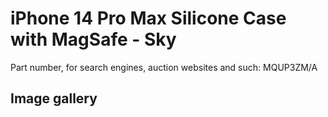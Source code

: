 
# iPhone 14 Pro Max Silicone Case with MagSafe - Sky

Part number, for search engines, auction websites and such: MQUP3ZM/A

## Image gallery

<div style={{ width: "768px" }}>
  <GalleryComponent
    images={[
      {
        original: "/everysource/MQUP3.webp",
        thumbnail: "/everypreview/MQUP3.webp",
      },
      {
        original: "/everysource/MQUP3_AV1.webp",
        thumbnail: "/everypreview/MQUP3_AV1.webp",
      },
      {
        original: "/everysource/MQUP3_AV2.webp",
        thumbnail: "/everypreview/MQUP3_AV2.webp",
      },
      {
        original: "/everysource/MQUP3_AV3.webp",
        thumbnail: "/everypreview/MQUP3_AV3.webp",
      }
    ]}
  />
</div>